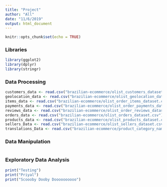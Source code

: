 ```yaml
---
title: "Project"
author: "All"
date: "11/6/2019"
output: html_document
---
```


```r
knitr::opts_chunk$set(echo = TRUE)
```

### Libraries

```r
library(ggplot2)
library(dplyr)
library(stringr)
```

### Data Processing

```r
customers_data <- read.csv("brazilian-ecommerce/olist_customers_dataset.csv")
geolocation_data <- read.csv("brazilian-ecommerce/olist_geolocation_dataset.csv")
items_data <- read.csv("brazilian-ecommerce/olist_order_items_dataset.csv")
payments_data <- read.csv("brazilian-ecommerce/olist_order_payments_dataset.csv")
reviews_data <- read.csv("brazilian-ecommerce/olist_order_reviews_dataset.csv")
orders_data <- read.csv("brazilian-ecommerce/olist_orders_dataset.csv")
products_data <- read.csv("brazilian-ecommerce/olist_products_dataset.csv")
sellers_Data <- read.csv("brazilian-ecommerce/olist_sellers_dataset.csv")
translations_Data <- read.csv("brazilian-ecommerce/product_category_name_translation.csv")
```

### Data Manipulation

```r

```

### Exploratory Data Analysis

```r
print("Testing")
print("Priyal")
print("Scoooby Dooby Doooooooooo")
```